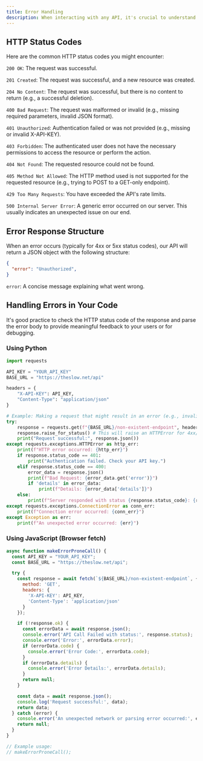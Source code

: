 ```yaml
---
title: Error Handling
description: When interacting with any API, it's crucial to understand how to interpret and handle errors. Our API uses standard HTTP status codes to indicate the success or failure of a request, along with a consistent JSON error response format to provide more specific details.
---
```



## HTTP Status Codes
Here are the common HTTP status codes you might encounter:

``200 OK``: The request was successful.

``201 Created``: The request was successful, and a new resource was created.

``204 No Content``: The request was successful, but there is no content to return (e.g., a successful deletion).

``400 Bad Request``: The request was malformed or invalid (e.g., missing required parameters, invalid JSON format).

``401 Unauthorized``: Authentication failed or was not provided (e.g., missing or invalid X-API-KEY).

``403 Forbidden``: The authenticated user does not have the necessary permissions to access the resource or perform the action.

``404 Not Found``: The requested resource could not be found.

``405 Method Not Allowed``: The HTTP method used is not supported for the requested resource (e.g., trying to POST to a GET-only endpoint).

``429 Too Many Requests``: You have exceeded the API's rate limits.

``500 Internal Server Error``: A generic error occurred on our server. This usually indicates an unexpected issue on our end.

## Error Response Structure
When an error occurs (typically for 4xx or 5xx status codes), our API will return a JSON object with the following structure:
```json
{
  "error": "Unauthorized",
}
```
``error``: A concise message explaining what went wrong.

## Handling Errors in Your Code
It's good practice to check the HTTP status code of the response and parse the error body to provide meaningful feedback to your users or for debugging.

### Using Python
```python
import requests

API_KEY = "YOUR_API_KEY"
BASE_URL = "https://theslow.net/api"

headers = {
    "X-API-KEY": API_KEY,
    "Content-Type": "application/json"
}

# Example: Making a request that might result in an error (e.g., invalid endpoint)
try:
    response = requests.get(f"{BASE_URL}/non-existent-endpoint", headers=headers)
    response.raise_for_status() # This will raise an HTTPError for 4xx/5xx responses
    print("Request successful:", response.json())
except requests.exceptions.HTTPError as http_err:
    print(f"HTTP error occurred: {http_err}")
    if response.status_code == 401:
        print("Authentication failed. Check your API key.")
    elif response.status_code == 400:
        error_data = response.json()
        print(f"Bad Request: {error_data.get('error')}")
        if 'details' in error_data:
            print(f"Details: {error_data['details']}")
    else:
        print(f"Server responded with status {response.status_code}: {response.text}")
except requests.exceptions.ConnectionError as conn_err:
    print(f"Connection error occurred: {conn_err}")
except Exception as err:
    print(f"An unexpected error occurred: {err}")
```
### Using JavaScript (Browser fetch)
```js
async function makeErrorProneCall() {
  const API_KEY = "YOUR_API_KEY";
  const BASE_URL = "https://theslow.net/api";

  try {
    const response = await fetch(`${BASE_URL}/non-existent-endpoint`, { // Example of a bad request
      method: 'GET',
      headers: {
        'X-API-KEY': API_KEY,
        'Content-Type': 'application/json'
      }
    });

    if (!response.ok) {
      const errorData = await response.json();
      console.error('API Call Failed with status:', response.status);
      console.error('Error:', errorData.error);
      if (errorData.code) {
        console.error('Error Code:', errorData.code);
      }
      if (errorData.details) {
        console.error('Error Details:', errorData.details);
      }
      return null;
    }

    const data = await response.json();
    console.log('Request successful:', data);
    return data;
  } catch (error) {
    console.error('An unexpected network or parsing error occurred:', error);
    return null;
  }
}

// Example usage:
// makeErrorProneCall();
```

<AuthSnippet/>

<SupportSnippet/>